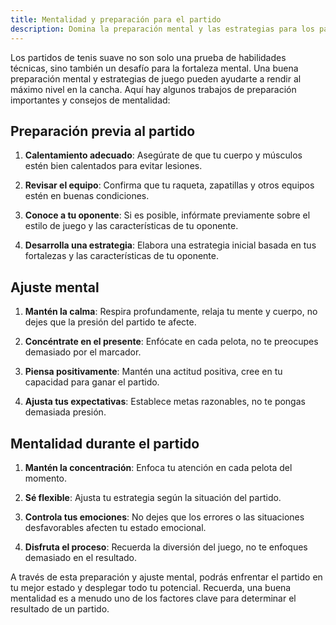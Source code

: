 ```yaml
---
title: Mentalidad y preparación para el partido
description: Domina la preparación mental y las estrategias para los partidos de tenis suave
---
```


Los partidos de tenis suave no son solo una prueba de habilidades técnicas, sino también un desafío para la fortaleza mental. Una buena preparación mental y estrategias de juego pueden ayudarte a rendir al máximo nivel en la cancha. Aquí hay algunos trabajos de preparación importantes y consejos de mentalidad:

## Preparación previa al partido

1. **Calentamiento adecuado**: Asegúrate de que tu cuerpo y músculos estén bien calentados para evitar lesiones.

2. **Revisar el equipo**: Confirma que tu raqueta, zapatillas y otros equipos estén en buenas condiciones.

3. **Conoce a tu oponente**: Si es posible, infórmate previamente sobre el estilo de juego y las características de tu oponente.

4. **Desarrolla una estrategia**: Elabora una estrategia inicial basada en tus fortalezas y las características de tu oponente.

## Ajuste mental

1. **Mantén la calma**: Respira profundamente, relaja tu mente y cuerpo, no dejes que la presión del partido te afecte.

2. **Concéntrate en el presente**: Enfócate en cada pelota, no te preocupes demasiado por el marcador.

3. **Piensa positivamente**: Mantén una actitud positiva, cree en tu capacidad para ganar el partido.

4. **Ajusta tus expectativas**: Establece metas razonables, no te pongas demasiada presión.

## Mentalidad durante el partido

1. **Mantén la concentración**: Enfoca tu atención en cada pelota del momento.

2. **Sé flexible**: Ajusta tu estrategia según la situación del partido.

3. **Controla tus emociones**: No dejes que los errores o las situaciones desfavorables afecten tu estado emocional.

4. **Disfruta el proceso**: Recuerda la diversión del juego, no te enfoques demasiado en el resultado.

A través de esta preparación y ajuste mental, podrás enfrentar el partido en tu mejor estado y desplegar todo tu potencial. Recuerda, una buena mentalidad es a menudo uno de los factores clave para determinar el resultado de un partido.
